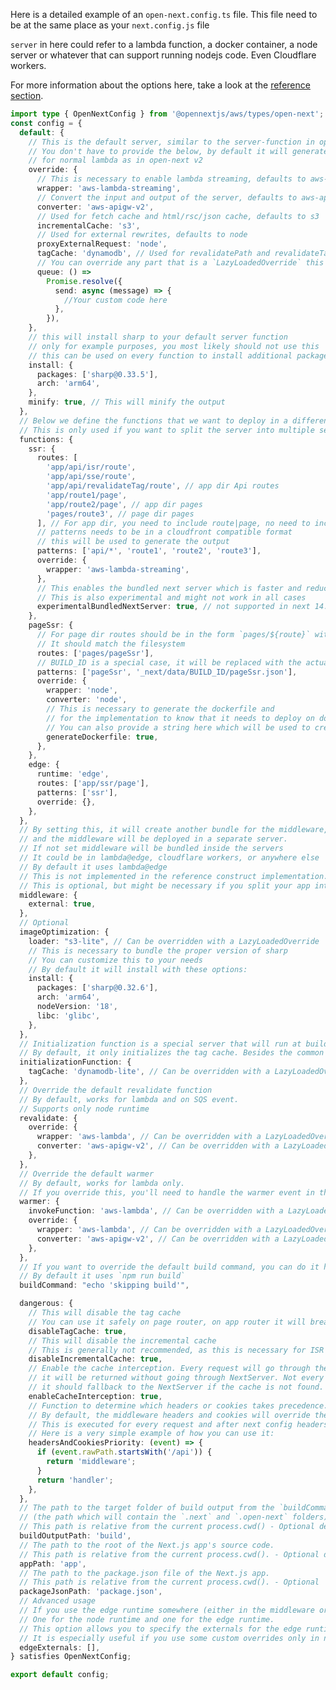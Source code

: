 Here is a detailed example of an `open-next.config.ts` file. This file need to be at the same place as your `next.config.js` file

`server` in here could refer to a lambda function, a docker container, a node server or whatever that can support running nodejs code. Even Cloudflare workers.

For more information about the options here, take a look at the [reference section](/aws/config/reference).

```ts
import type { OpenNextConfig } from '@opennextjs/aws/types/open-next';
const config = {
  default: {
    // This is the default server, similar to the server-function in open-next v2
    // You don't have to provide the below, by default it will generate an output
    // for normal lambda as in open-next v2
    override: {
      // This is necessary to enable lambda streaming, defaults to aws-lambda
      wrapper: 'aws-lambda-streaming',
      // Convert the input and output of the server, defaults to aws-apigw-v2
      converter: 'aws-apigw-v2',
      // Used for fetch cache and html/rsc/json cache, defaults to s3
      incrementalCache: 's3',
      // Used for external rewrites, defaults to node
      proxyExternalRequest: 'node',
      tagCache: 'dynamodb', // Used for revalidatePath and revalidateTag, defaults to dynamodb
      // You can override any part that is a `LazyLoadedOverride` this way
      queue: () =>
        Promise.resolve({
          send: async (message) => {
            //Your custom code here
          },
        }),
    },
    // this will install sharp to your default server function
    // only for example purposes, you most likely should not use this
    // this can be used on every function to install additional packages
    install: {
      packages: ['sharp@0.33.5'],
      arch: 'arm64',
    },
    minify: true, // This will minify the output
  },
  // Below we define the functions that we want to deploy in a different server
  // This is only used if you want to split the server into multiple servers
  functions: {
    ssr: {
      routes: [
        'app/api/isr/route',
        'app/api/sse/route',
        'app/api/revalidateTag/route', // app dir Api routes
        'app/route1/page',
        'app/route2/page', // app dir pages
        'pages/route3', // page dir pages
      ], // For app dir, you need to include route|page, no need to include layout or loading
      // patterns needs to be in a cloudfront compatible format
      // this will be used to generate the output
      patterns: ['api/*', 'route1', 'route2', 'route3'],
      override: {
        wrapper: 'aws-lambda-streaming',
      },
      // This enables the bundled next server which is faster and reduce the size of the server
      // This is also experimental and might not work in all cases
      experimentalBundledNextServer: true, // not supported in next 14.2+
    },
    pageSsr: {
      // For page dir routes should be in the form `pages/${route}` without the extension
      // It should match the filesystem
      routes: ['pages/pageSsr'],
      // BUILD_ID is a special case, it will be replaced with the actual build id
      patterns: ['pageSsr', '_next/data/BUILD_ID/pageSsr.json'],
      override: {
        wrapper: 'node',
        converter: 'node',
        // This is necessary to generate the dockerfile and 
        // for the implementation to know that it needs to deploy on docker
        // You can also provide a string here which will be used to create the dockerfile
        generateDockerfile: true,
      },
    },
    edge: {
      runtime: 'edge',
      routes: ['app/ssr/page'],
      patterns: ['ssr'],
      override: {},
    },
  },
  // By setting this, it will create another bundle for the middleware,
  // and the middleware will be deployed in a separate server.
  // If not set middleware will be bundled inside the servers
  // It could be in lambda@edge, cloudflare workers, or anywhere else
  // By default it uses lambda@edge
  // This is not implemented in the reference construct implementation.
  // This is optional, but might be necessary if you split your app into multiple servers
  middleware: {
    external: true,
  },
  // Optional
  imageOptimization: {
    loader: "s3-lite", // Can be overridden with a LazyLoadedOverride
    // This is necessary to bundle the proper version of sharp
    // You can customize this to your needs
    // By default it will install with these options:
    install: {
      packages: ['sharp@0.32.6'],
      arch: 'arm64',
      nodeVersion: '18',
      libc: 'glibc',
    },
  },
  // Initialization function is a special server that will run at build time to initialize the cache.
  // By default, it only initializes the tag cache. Besides the common options, you can use the following options:
  initializationFunction: {
    tagCache: 'dynamodb-lite', // Can be overridden with a LazyLoadedOverride
  },
  // Override the default revalidate function
  // By default, works for lambda and on SQS event.
  // Supports only node runtime
  revalidate: {
    override: {
      wrapper: 'aws-lambda', // Can be overridden with a LazyLoadedOverride
      converter: 'aws-apigw-v2', // Can be overridden with a LazyLoadedOverride
    },
  },
  // Override the default warmer
  // By default, works for lambda only.
  // If you override this, you'll need to handle the warmer event in the wrapper
  warmer: {
    invokeFunction: 'aws-lambda', // Can be overridden with a LazyLoadedOverride
    override: {
      wrapper: 'aws-lambda', // Can be overridden with a LazyLoadedOverride
      converter: 'aws-apigw-v2', // Can be overridden with a LazyLoadedOverride
    },
  },
  // If you want to override the default build command, you can do it here
  // By default it uses `npm run build`
  buildCommand: "echo 'skipping build'",

  dangerous: {
    // This will disable the tag cache
    // You can use it safely on page router, on app router it will break revalidateTag and revalidatePath
    disableTagCache: true,
    // This will disable the incremental cache
    // This is generally not recommended, as this is necessary for ISR AND SSG routes as well as the fetch cache
    disableIncrementalCache: true,
    // Enable the cache interception. Every request will go through the cache interceptor, if it is found in the cache,
    // it will be returned without going through NextServer. Not every feature is covered by the cache interceptor and
    // it should fallback to the NextServer if the cache is not found.
    enableCacheInterception: true,
    // Function to determine which headers or cookies takes precedence.
    // By default, the middleware headers and cookies will override the handler headers and cookies.
    // This is executed for every request and after next config headers and middleware has executed.
    // Here is a very simple example of how you can use it:
    headersAndCookiesPriority: (event) => {
      if (event.rawPath.startsWith('/api')) {
        return 'middleware';
      }
      return 'handler';
    },
  },
  // The path to the target folder of build output from the `buildCommand` option 
  // (the path which will contain the `.next` and `.open-next` folders).
  // This path is relative from the current process.cwd() - Optional defaults to "."
  buildOutputPath: 'build',
  // The path to the root of the Next.js app's source code.
  // This path is relative from the current process.cwd(). - Optional defaults to "."
  appPath: 'app',
  // The path to the package.json file of the Next.js app. 
  // This path is relative from the current process.cwd(). - Optional
  packageJsonPath: 'package.json',
  // Advanced usage
  // If you use the edge runtime somewhere (either in the middleware or in the functions), we compile 2 versions of the open-next.config.ts file.
  // One for the node runtime and one for the edge runtime.
  // This option allows you to specify the externals for the edge runtime used in esbuild for the compilation of open-next.config.ts
  // It is especially useful if you use some custom overrides only in node
  edgeExternals: [],
} satisfies OpenNextConfig;

export default config;
```